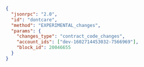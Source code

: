 ```json
{
  "jsonrpc": "2.0",
  "id": "dontcare",
  "method": "EXPERIMENTAL_changes",
  "params": {
    "changes_type": "contract_code_changes",
    "account_ids": ["dev-1602714453032-7566969"],
    "block_id": 20046655
  }
}
```

